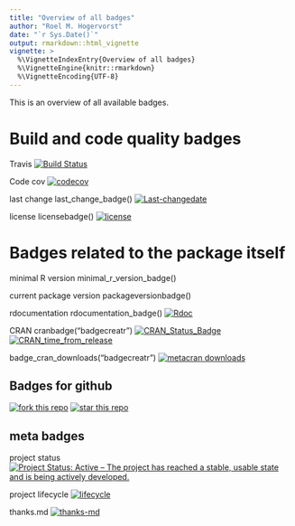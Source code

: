 ```yaml
---
title: "Overview of all badges"
author: "Roel M. Hogervorst"
date: "`r Sys.Date()`"
output: rmarkdown::html_vignette
vignette: >
  %\VignetteIndexEntry{Overview of all badges}
  %\VignetteEngine{knitr::rmarkdown}
  %\VignetteEncoding{UTF-8}
---
```


This is an overview of all available badges.

# Build and code quality badges

Travis [![Build Status](https://travis-ci.org/RMHogervorst/badgecreatr.svg?branch=master)](https://travis-ci.org/RMHogervorst/badgecreatr)

Code cov [![codecov](https://codecov.io/gh/RMHogervorst/badgecreatr/branch/master/graph/badge.svg)](https://codecov.io/gh/RMHogervorst/badgecreatr)

last change last_change_badge() [![Last-changedate](https://img.shields.io/badge/last%20change-2018--06--04-yellowgreen.svg)](/commits/master)

license licensebadge() [![license](https://img.shields.io/github/license/mashape/apistatus.svg)](http://choosealicense.com/licenses/mit/)

# Badges related to the package itself
minimal R version minimal_r_version_badge()

current package version  packageversionbadge()

rdocumentation rdocumentation_badge() [![Rdoc](http://www.rdocumentation.org/badges/version/badgecreatr)](http://www.rdocumentation.org/packages/badgecreatr)

CRAN cranbadge("badgecreatr") [![CRAN_Status_Badge](http://www.r-pkg.org/badges/version/badgecreatr)](https://cran.r-project.org/package=badgecreatr)
[![CRAN_time_from_release](http://www.r-pkg.org/badges/ago/badgecreatr)](https://cran.r-project.org/package=badgecreatr)

badge_cran_downloads("badgecreatr")
[![metacran downloads](http://cranlogs.r-pkg.org/badges/badgecreatr)](https://cran.r-project.org/package=badgecreatr)


## Badges for github

[![fork this repo](http://githubbadges.com/fork.svg?user=RMHogervorst&repo=badgecreatrr&style=flat)](https://github.com/RMHogervorst/badgecreatr/fork)
[![star this repo](http://githubbadges.com/star.svg?user=RMHogervorst&repo=badgecreatrr&style=flat)](https://github.com/RMHogervorst/badgecreatr)



## meta badges
project status [![Project Status: Active – The project has reached a stable, usable state and is being actively developed.](http://www.repostatus.org/badges/latest/active.svg)](http://www.repostatus.org/#active)

project lifecycle [![lifecycle](https://img.shields.io/badge/lifecycle-experimental-orange.svg)](https://www.tidyverse.org/lifecycle/#experimental)

thanks.md [![thanks-md](https://img.shields.io/badge/THANKS-md-ff69b4.svg)](THANKS.md)



